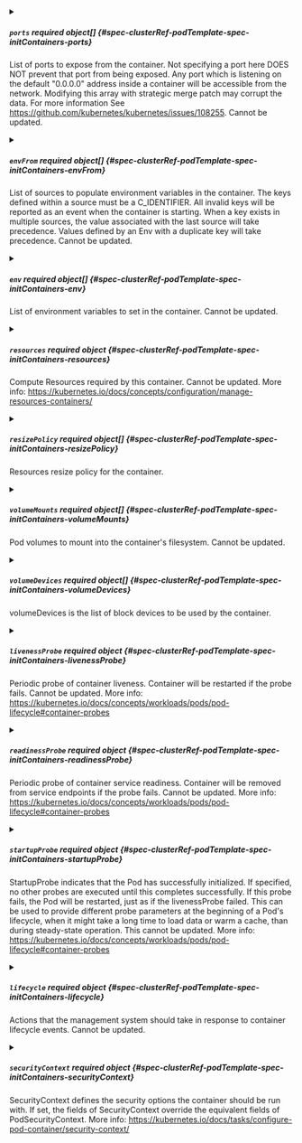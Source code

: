 

<PartialName />


<PartialImage />


<PartialCommand />


<PartialArgs />


<PartialWorkingDir />



<details className="config-field" data-expandable="true">
<summary>

##### `ports` <span className="config-field-required" data-required="false">required</span> <span className="config-field-type">object[]</span> <span className="config-field-default"></span> <span className="config-field-enum"></span> {#spec-clusterRef-podTemplate-spec-initContainers-ports}

List of ports to expose from the container. Not specifying a port here
DOES NOT prevent that port from being exposed. Any port which is
listening on the default "0.0.0.0" address inside a container will be
accessible from the network.
Modifying this array with strategic merge patch may corrupt the data.
For more information See https://github.com/kubernetes/kubernetes/issues/108255.
Cannot be updated.

</summary>

<PartialPortsreference />


</details>



<details className="config-field" data-expandable="true">
<summary>

##### `envFrom` <span className="config-field-required" data-required="false">required</span> <span className="config-field-type">object[]</span> <span className="config-field-default"></span> <span className="config-field-enum"></span> {#spec-clusterRef-podTemplate-spec-initContainers-envFrom}

List of sources to populate environment variables in the container.
The keys defined within a source must be a C_IDENTIFIER. All invalid keys
will be reported as an event when the container is starting. When a key exists in multiple
sources, the value associated with the last source will take precedence.
Values defined by an Env with a duplicate key will take precedence.
Cannot be updated.

</summary>

<PartialEnvFromreference />


</details>



<details className="config-field" data-expandable="true">
<summary>

##### `env` <span className="config-field-required" data-required="false">required</span> <span className="config-field-type">object[]</span> <span className="config-field-default"></span> <span className="config-field-enum"></span> {#spec-clusterRef-podTemplate-spec-initContainers-env}

List of environment variables to set in the container.
Cannot be updated.

</summary>

<PartialEnvreference />


</details>



<details className="config-field" data-expandable="true">
<summary>

##### `resources` <span className="config-field-required" data-required="false">required</span> <span className="config-field-type">object</span> <span className="config-field-default"></span> <span className="config-field-enum"></span> {#spec-clusterRef-podTemplate-spec-initContainers-resources}

Compute Resources required by this container.
Cannot be updated.
More info: https://kubernetes.io/docs/concepts/configuration/manage-resources-containers/

</summary>

<PartialResourcesreference />


</details>



<details className="config-field" data-expandable="true">
<summary>

##### `resizePolicy` <span className="config-field-required" data-required="false">required</span> <span className="config-field-type">object[]</span> <span className="config-field-default"></span> <span className="config-field-enum"></span> {#spec-clusterRef-podTemplate-spec-initContainers-resizePolicy}

Resources resize policy for the container.

</summary>

<PartialResizePolicyreference />


</details>


<PartialRestartPolicy />



<details className="config-field" data-expandable="true">
<summary>

##### `volumeMounts` <span className="config-field-required" data-required="false">required</span> <span className="config-field-type">object[]</span> <span className="config-field-default"></span> <span className="config-field-enum"></span> {#spec-clusterRef-podTemplate-spec-initContainers-volumeMounts}

Pod volumes to mount into the container's filesystem.
Cannot be updated.

</summary>

<PartialVolumeMountsreference />


</details>



<details className="config-field" data-expandable="true">
<summary>

##### `volumeDevices` <span className="config-field-required" data-required="false">required</span> <span className="config-field-type">object[]</span> <span className="config-field-default"></span> <span className="config-field-enum"></span> {#spec-clusterRef-podTemplate-spec-initContainers-volumeDevices}

volumeDevices is the list of block devices to be used by the container.

</summary>

<PartialVolumeDevicesreference />


</details>



<details className="config-field" data-expandable="true">
<summary>

##### `livenessProbe` <span className="config-field-required" data-required="false">required</span> <span className="config-field-type">object</span> <span className="config-field-default"></span> <span className="config-field-enum"></span> {#spec-clusterRef-podTemplate-spec-initContainers-livenessProbe}

Periodic probe of container liveness.
Container will be restarted if the probe fails.
Cannot be updated.
More info: https://kubernetes.io/docs/concepts/workloads/pods/pod-lifecycle#container-probes

</summary>

<PartialLivenessProbereference />


</details>



<details className="config-field" data-expandable="true">
<summary>

##### `readinessProbe` <span className="config-field-required" data-required="false">required</span> <span className="config-field-type">object</span> <span className="config-field-default"></span> <span className="config-field-enum"></span> {#spec-clusterRef-podTemplate-spec-initContainers-readinessProbe}

Periodic probe of container service readiness.
Container will be removed from service endpoints if the probe fails.
Cannot be updated.
More info: https://kubernetes.io/docs/concepts/workloads/pods/pod-lifecycle#container-probes

</summary>

<PartialReadinessProbereference />


</details>



<details className="config-field" data-expandable="true">
<summary>

##### `startupProbe` <span className="config-field-required" data-required="false">required</span> <span className="config-field-type">object</span> <span className="config-field-default"></span> <span className="config-field-enum"></span> {#spec-clusterRef-podTemplate-spec-initContainers-startupProbe}

StartupProbe indicates that the Pod has successfully initialized.
If specified, no other probes are executed until this completes successfully.
If this probe fails, the Pod will be restarted, just as if the livenessProbe failed.
This can be used to provide different probe parameters at the beginning of a Pod's lifecycle,
when it might take a long time to load data or warm a cache, than during steady-state operation.
This cannot be updated.
More info: https://kubernetes.io/docs/concepts/workloads/pods/pod-lifecycle#container-probes

</summary>

<PartialStartupProbereference />


</details>



<details className="config-field" data-expandable="true">
<summary>

##### `lifecycle` <span className="config-field-required" data-required="false">required</span> <span className="config-field-type">object</span> <span className="config-field-default"></span> <span className="config-field-enum"></span> {#spec-clusterRef-podTemplate-spec-initContainers-lifecycle}

Actions that the management system should take in response to container lifecycle events.
Cannot be updated.

</summary>

<PartialLifecyclereference />


</details>


<PartialTerminationMessagePath />


<PartialTerminationMessagePolicy />


<PartialImagePullPolicy />



<details className="config-field" data-expandable="true">
<summary>

##### `securityContext` <span className="config-field-required" data-required="false">required</span> <span className="config-field-type">object</span> <span className="config-field-default"></span> <span className="config-field-enum"></span> {#spec-clusterRef-podTemplate-spec-initContainers-securityContext}

SecurityContext defines the security options the container should be run with.
If set, the fields of SecurityContext override the equivalent fields of PodSecurityContext.
More info: https://kubernetes.io/docs/tasks/configure-pod-container/security-context/

</summary>

<PartialSecurityContextreference />


</details>


<PartialStdin />


<PartialStdinOnce />


<PartialTty />
